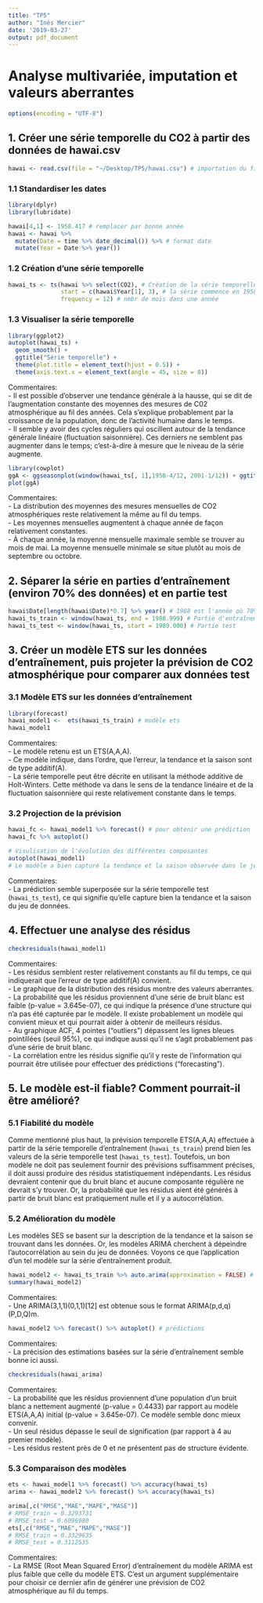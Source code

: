 ```yaml
---
title: "TP5"
author: "Inès Mercier"
date: '2019-03-27'
output: pdf_document
---
```

# Analyse multivariée, imputation et valeurs aberrantes

```r
options(encoding = "UTF-8")
```

## 1. Créer une série temporelle du CO2 à partir des données de hawai.csv

```r
hawai <- read.csv(file = "~/Desktop/TP5/hawai.csv") # importation du fichier csv, insérer son propre répertoire ici
```
  
### 1.1 Standardiser les dates  
```r
library(dplyr)
library(lubridate)

hawai[4,1] <- 1958.417 # remplacer par bonne année
hawai <- hawai %>%  
  mutate(Date = time %>% date_decimal()) %>% # format date
  mutate(Year = Date %>% year())
```
  
### 1.2 Création d'une série temporelle
```r
hawai_ts <- ts(hawai %>% select(CO2), # Création de la série temporelle
               start = c(hawai$Year[1], 3), # la série commence en 1958 au mois de mars, soit le 3e mois de l'année
               frequency = 12) # nmbr de mois dans une année
```
  
### 1.3 Visualiser la série temporelle
```r
library(ggplot2)
autoplot(hawai_ts) +
  geom_smooth() + 
  ggtitle("Série temporelle") + 
  theme(plot.title = element_text(hjust = 0.5)) +
  theme(axis.text.x = element_text(angle = 45, size = 8))
```
  
Commentaires:  
- Il est possible d'observer une tendance générale à la hausse, qui se dit de l'augmentation constante des moyennes des mesures de C02 atmosphérique au fil des années. Cela s'explique probablement par la croissance de la population, donc de l'activité humaine dans le temps.  
- Il semble y avoir des cycles réguliers qui oscillent autour de la tendance générale linéaire (fluctuation saisonnière). Ces derniers ne semblent pas augmenter dans le temps; c'est-à-dire à mesure que le niveau de la série augmente.  
  
```r
library(cowplot)
ggA <- ggseasonplot(window(hawai_ts[, 1],1958-4/12, 2001-1/12)) + ggtitle("Fluctuation saisonnière") # Pour visualiser la fluctuation saisonnière
plot(ggA)
```
  
Commentaires:  
- La distribution des moyennes des mesures mensuelles de CO2 atmosphériques reste relativement la même au fil du temps.  
- Les moyennes mensuelles augmentent à chaque année de façon relativement constantes.  
- À chaque année, la moyenne mensuelle maximale semble se trouver au mois de mai. La moyenne mensuelle minimale se situe plutôt au mois de septembre ou octobre.  
  
## 2. Séparer la série en parties d'entraînement (environ 70% des données) et en partie test
  
```r
hawai$Date[length(hawai$Date)*0.7] %>% year() # 1988 est l'année où 70% des données sont rencontrées
hawai_ts_train <- window(hawai_ts, end = 1988.999) # Partie d'entraînement
hawai_ts_test <- window(hawai_ts, start = 1989.000) # Partie test
```

## 3. Créer un modèle ETS sur les données d'entraînement, puis projeter la prévision de CO2 atmosphérique pour comparer aux données test

### 3.1 Modèle ETS sur les données d'entraînement
```r
library(forecast)
hawai_model1 <-  ets(hawai_ts_train) # modèle ets
hawai_model1
```

Commentaires:  
- Le modèle retenu est un ETS(A,A,A).  
- Ce modèle indique, dans l'ordre, que l'erreur, la tendance et la saison sont de type additif(A).  
- La série temporelle peut être décrite en utilisant la méthode additive de Holt-Winters. Cette méthode va dans le sens de la tendance linéaire et de la fluctuation saisonnière qui reste relativement constante dans le temps.  
  
### 3.2 Projection de la prévision
  
```r
hawai_fc <- hawai_model1 %>% forecast() # pour obtenir une prédiction
hawai_fc %>% autoplot()

# Visulisation de l'évolution des différentes composantes
autoplot(hawai_model1) 
# Le modèle a bien capturé la tendance et la saison observée dans le jeu de données
```
  
Commentaires:  
- La prédiction semble superposée sur la série temporelle test (`hawai_ts_test`), ce qui signifie qu'elle capture bien la tendance et la saison du jeu de données.   

## 4. Effectuer une analyse des résidus

```r
checkresiduals(hawai_model1)
```

Commentaires:  
- Les résidus semblent rester relativement constants au fil du temps, ce qui indiquerait que l'erreur de type additif(A) convient.  
- Le graphique de la distribution des résidus montre des valeurs aberrantes.  
- La probabilité que les résidus proviennent d'une série de bruit blanc est faible (p-value = 3.645e-07), ce qui indique la présence d'une structure qui n'a pas été capturée par le modèle. Il existe probablement un modèle qui convient mieux et qui pourrait aider à obtenir de meilleurs résidus.  
- Au graphique ACF, 4 pointes ("outliers") dépassent les lignes bleues pointillées (seuil 95%), ce qui indique aussi qu'il ne s'agit probablement pas d'une série de bruit blanc.  
- La corrélation entre les résidus signifie qu'il y reste de l'information qui pourrait être utilisée pour effectuer des prédictions ("forecasting").   
  
## 5. Le modèle est-il fiable? Comment pourrait-il être amélioré?

### 5.1 Fiabilité du modèle

Comme mentionné plus haut, la prévision temporelle ETS(A,A,A) effectuée à partir de la série temporelle d'entraînement (`hawai_ts_train`) prend bien les valeurs de la série temporelle test (`hawai_ts_test`). Toutefois, un bon modèle ne doit pas seulement fournir des prévisions suffisamment précises, il doit aussi produire des résidus statistiquement indépendants. Les résidus devraient contenir que du bruit blanc et aucune composante régulière ne devrait s'y trouver. Or, la probabilité que les résidus aient été générés à partir de bruit blanc est pratiquement nulle et il y a autocorrélation.  
  
### 5.2 Amélioration du modèle
  
Les modèles SES se basent sur la description de la tendance et la saison se trouvant dans les données. Or, les modèles ARIMA cherchent à dépeindre l'autocorrélation au sein du jeu de données. Voyons ce que l'application d'un tel modèle sur la série d'entraînement produit.  
  
```r
hawai_model2 <- hawai_ts_train %>% auto.arima(approximation = FALSE) # approximation n'est pas effectuée 
summary(hawai_model2)
```
  
Commentaires:  
- Une ARIMA(3,1,1)(0,1,1)[12] est obtenue sous le format ARIMA(p,d,q)(P,D,Q)m.  
  
```r
hawai_model2 %>% forecast() %>% autoplot() # prédictions
```

Commentaires:  
- La précision des estimations basées sur la série d'entraînement semble bonne ici aussi.    
  
```r
checkresiduals(hawai_arima)
```
  
Commentaires:  
- La probabilité que les résidus proviennent d'une population d'un bruit blanc a nettement augmenté (p-value = 0.4433) par rapport au modèle ETS(A,A,A) initial (p-value = 3.645e-07). Ce modèle semble donc mieux convenir.  
- Un seul résidus dépasse le seuil de signification (par rapport à 4 au premier modèle).   
- Les résidus restent près de 0 et ne présentent pas de structure évidente.  

### 5.3 Comparaison des modèles 
  
```r
ets <- hawai_model1 %>% forecast() %>% accuracy(hawai_ts)
arima <- hawai_model2 %>% forecast() %>% accuracy(hawai_ts)

arima[,c("RMSE","MAE","MAPE","MASE")]
# RMSE_train = 0.3293731
# RMSE_test = 0.6096980
ets[,c("RMSE","MAE","MAPE","MASE")] 
# RMSE_train = 0.3329635
# RMSE_test = 0.3112535
```
  
Commentaires:  
- La RMSE (Root Mean Squared Error) d'entraînement du modèle ARIMA est plus faible que celle du modèle ETS. C'est un argument supplémentaire pour choisir ce dernier afin de générer une prévision de CO2 atmosphérique au fil du temps.  